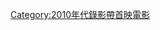 {{Year by category
|m=2
|c=0
|d=1
|y=7
|cat=錄影帶首映電影
|sortkey=錄影帶首映電影
|parent=各年非戲院首映電影
|subcat=2017年電影作品‎
}}
[[Category:2010年代錄影帶首映電影|Category:2010年代錄影帶首映電影]]